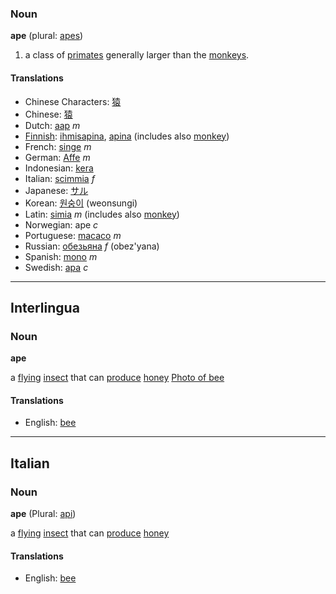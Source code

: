 ===Noun===
'''ape''' (plural: [[apes]])

#a class of [[primate]]s generally larger than the [[monkey]]s.

====Translations====
*Chinese Characters: [[猿]]
*Chinese: [[猿]]
*Dutch: [[aap]] ''m''
*[[Finnish]]: [[ihmisapina]], [[apina]] (includes also [[monkey]])
*French: [[singe]] ''m''
*German: [[Affe]] ''m''
*Indonesian: [[kera]]
*Italian: [[scimmia]] ''f''
*Japanese: [[サル]]
*Korean: [[원숭이]] (weonsungi)
*Latin: [[simia]] ''m'' (includes also [[monkey]])
*Norwegian: ape ''c''
*Portuguese: [[macaco]] ''m''
*Russian: [[обезьяна]] ''f'' (obez'yana)
*Spanish: [[mono]] ''m''
*Swedish: [[apa]] ''c''

----

==Interlingua==
===Noun===
'''ape'''

a [[fly]]ing [[insect]] that can [[produce]] [[honey]]
[[image:bee on flower.jpg|Photo of bee]]

====Translations====
*English: [[bee]]

----
==Italian==
===Noun===
'''ape''' (Plural: [[api]])

a [[fly]]ing [[insect]] that can [[produce]] [[honey]]

====Translations====
*English: [[bee]]